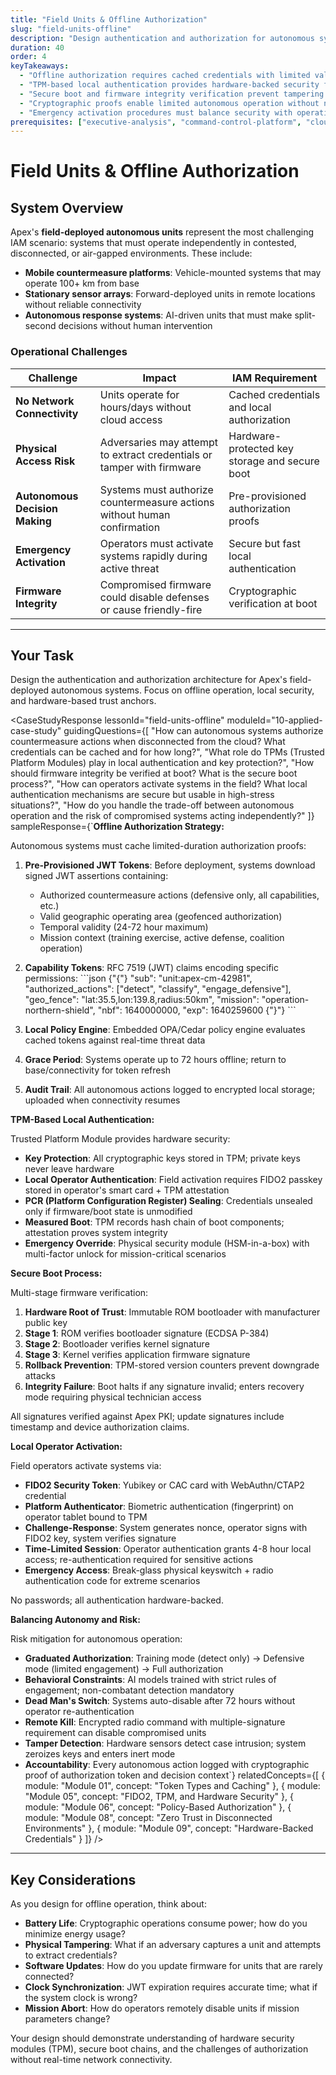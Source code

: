 ```yaml
---
title: "Field Units & Offline Authorization"
slug: "field-units-offline"
description: "Design authentication and authorization for autonomous systems operating in disconnected or contested environments"
duration: 40
order: 4
keyTakeaways:
  - "Offline authorization requires cached credentials with limited validity periods"
  - "TPM-based local authentication provides hardware-backed security for field operations"
  - "Secure boot and firmware integrity verification prevent tampering with autonomous systems"
  - "Cryptographic proofs enable limited autonomous operation without network connectivity"
  - "Emergency activation procedures must balance security with operational necessity"
prerequisites: ["executive-analysis", "command-control-platform", "cloud-telemetry-ai"]
---
```


# Field Units & Offline Authorization

## System Overview

Apex's **field-deployed autonomous units** represent the most challenging IAM scenario: systems that must operate independently in contested, disconnected, or air-gapped environments. These include:

- **Mobile countermeasure platforms**: Vehicle-mounted systems that may operate 100+ km from base
- **Stationary sensor arrays**: Forward-deployed units in remote locations without reliable connectivity
- **Autonomous response systems**: AI-driven units that must make split-second decisions without human intervention

### Operational Challenges

| Challenge | Impact | IAM Requirement |
|-----------|--------|-----------------|
| **No Network Connectivity** | Units operate for hours/days without cloud access | Cached credentials and local authorization |
| **Physical Access Risk** | Adversaries may attempt to extract credentials or tamper with firmware | Hardware-protected key storage and secure boot |
| **Autonomous Decision Making** | Systems must authorize countermeasure actions without human confirmation | Pre-provisioned authorization proofs |
| **Emergency Activation** | Operators must activate systems rapidly during active threat | Secure but fast local authentication |
| **Firmware Integrity** | Compromised firmware could disable defenses or cause friendly-fire | Cryptographic verification at boot |

---

## Your Task

Design the authentication and authorization architecture for Apex's field-deployed autonomous systems. Focus on offline operation, local security, and hardware-based trust anchors.

<CaseStudyResponse
  lessonId="field-units-offline"
  moduleId="10-applied-case-study"
  guidingQuestions={[
    "How can autonomous systems authorize countermeasure actions when disconnected from the cloud? What credentials can be cached and for how long?",
    "What role do TPMs (Trusted Platform Modules) play in local authentication and key protection?",
    "How should firmware integrity be verified at boot? What is the secure boot process?",
    "How can operators activate systems in the field? What local authentication mechanisms are secure but usable in high-stress situations?",
    "How do you handle the trade-off between autonomous operation and the risk of compromised systems acting independently?"
  ]}
  sampleResponse={`**Offline Authorization Strategy:**

Autonomous systems must cache limited-duration authorization proofs:

1. **Pre-Provisioned JWT Tokens**: Before deployment, systems download signed JWT assertions containing:
   - Authorized countermeasure actions (defensive only, all capabilities, etc.)
   - Valid geographic operating area (geofenced authorization)
   - Temporal validity (24-72 hour maximum)
   - Mission context (training exercise, active defense, coalition operation)

2. **Capability Tokens**: RFC 7519 (JWT) claims encoding specific permissions:
   \`\`\`json
   {"{"}
     "sub": "unit:apex-cm-42981",
     "authorized_actions": ["detect", "classify", "engage_defensive"],
     "geo_fence": "lat:35.5,lon:139.8,radius:50km",
     "mission": "operation-northern-shield",
     "nbf": 1640000000,
     "exp": 1640259600
   {"}"}
   \`\`\`

3. **Local Policy Engine**: Embedded OPA/Cedar policy engine evaluates cached tokens against real-time threat data
4. **Grace Period**: Systems operate up to 72 hours offline; return to base/connectivity for token refresh
5. **Audit Trail**: All autonomous actions logged to encrypted local storage; uploaded when connectivity resumes

**TPM-Based Local Authentication:**

Trusted Platform Module provides hardware security:

- **Key Protection**: All cryptographic keys stored in TPM; private keys never leave hardware
- **Local Operator Authentication**: Field activation requires FIDO2 passkey stored in operator's smart card + TPM attestation
- **PCR (Platform Configuration Register) Sealing**: Credentials unsealed only if firmware/boot state is unmodified
- **Measured Boot**: TPM records hash chain of boot components; attestation proves system integrity
- **Emergency Override**: Physical security module (HSM-in-a-box) with multi-factor unlock for mission-critical scenarios

**Secure Boot Process:**

Multi-stage firmware verification:

1. **Hardware Root of Trust**: Immutable ROM bootloader with manufacturer public key
2. **Stage 1**: ROM verifies bootloader signature (ECDSA P-384)
3. **Stage 2**: Bootloader verifies kernel signature
4. **Stage 3**: Kernel verifies application firmware signature
5. **Rollback Prevention**: TPM-stored version counters prevent downgrade attacks
6. **Integrity Failure**: Boot halts if any signature invalid; enters recovery mode requiring physical technician access

All signatures verified against Apex PKI; update signatures include timestamp and device authorization claims.

**Local Operator Activation:**

Field operators activate systems via:

- **FIDO2 Security Token**: Yubikey or CAC card with WebAuthn/CTAP2 credential
- **Platform Authenticator**: Biometric authentication (fingerprint) on operator tablet bound to TPM
- **Challenge-Response**: System generates nonce, operator signs with FIDO2 key, system verifies signature
- **Time-Limited Session**: Operator authentication grants 4-8 hour local access; re-authentication required for sensitive actions
- **Emergency Access**: Break-glass physical keyswitch + radio authentication code for extreme scenarios

No passwords; all authentication hardware-backed.

**Balancing Autonomy and Risk:**

Risk mitigation for autonomous operation:

- **Graduated Authorization**: Training mode (detect only) → Defensive mode (limited engagement) → Full authorization
- **Behavioral Constraints**: AI models trained with strict rules of engagement; non-combatant detection mandatory
- **Dead Man's Switch**: Systems auto-disable after 72 hours without operator re-authentication
- **Remote Kill**: Encrypted radio command with multiple-signature requirement can disable compromised units
- **Tamper Detection**: Hardware sensors detect case intrusion; system zeroizes keys and enters inert mode
- **Accountability**: Every autonomous action logged with cryptographic proof of authorization token and decision context`}
  relatedConcepts={[
    { module: "Module 01", concept: "Token Types and Caching" },
    { module: "Module 05", concept: "FIDO2, TPM, and Hardware Security" },
    { module: "Module 06", concept: "Policy-Based Authorization" },
    { module: "Module 08", concept: "Zero Trust in Disconnected Environments" },
    { module: "Module 09", concept: "Hardware-Backed Credentials" }
  ]}
/>

---

## Key Considerations

As you design for offline operation, think about:

- **Battery Life**: Cryptographic operations consume power; how do you minimize energy usage?
- **Physical Tampering**: What if an adversary captures a unit and attempts to extract credentials?
- **Software Updates**: How do you update firmware for units that are rarely connected?
- **Clock Synchronization**: JWT expiration requires accurate time; what if the system clock is wrong?
- **Mission Abort**: How do operators remotely disable units if mission parameters change?

Your design should demonstrate understanding of hardware security modules (TPM), secure boot chains, and the challenges of authorization without real-time network connectivity.
